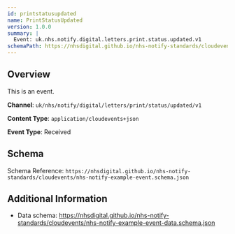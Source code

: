 ```yaml
---
id: printstatusupdated
name: PrintStatusUpdated
version: 1.0.0
summary: |
  Event: uk.nhs.notify.digital.letters.print.status.updated.v1
schemaPath: https://nhsdigital.github.io/nhs-notify-standards/cloudevents/nhs-notify-example-event.schema.json
---
```


## Overview

This is an event.

**Channel**: `uk/nhs/notify/digital/letters/print/status/updated/v1`

**Content Type**: `application/cloudevents+json`

**Event Type**: Received

## Schema

Schema Reference: `https://nhsdigital.github.io/nhs-notify-standards/cloudevents/nhs-notify-example-event.schema.json`

## Additional Information

- Data schema: https://nhsdigital.github.io/nhs-notify-standards/cloudevents/nhs-notify-example-event-data.schema.json
